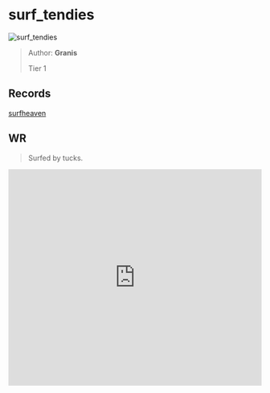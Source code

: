 
# surf_tendies

![surf_tendies](https://raw.githubusercontent.com/Sayt123/SurfMapPics/Maps-and-bonuses/csgo/surf_tendies.jpg)

> Author: **Granis**
>
> Tier 1

## Records

[surfheaven](https://surfheaven.eu/map/surf_tendies)

## WR

> Surfed by tucks.

<iframe
width="100%"
height="430"
src="https://www.youtube.com/embed/pE2328-O6pI"
frameborder="0"
allow="accelerometer; autoplay; clipboard-write; encrypted-media; gyroscope; picture-in-picture"
allowFullScreen
/>

```md

[Surf Timer] - tucks finished in 00:41:39 (WR -00:00:09). Improving by 00:00:10
[Surf Timer] - tucks beat the map record! Rank: 1/2843

Previous WR holder: tato


```
                